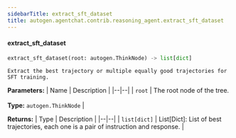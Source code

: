 ```yaml
---
sidebarTitle: extract_sft_dataset
title: autogen.agentchat.contrib.reasoning_agent.extract_sft_dataset
---
```


<code class="doc-symbol doc-symbol-heading doc-symbol-function"></code>
#### extract_sft_dataset

```python
extract_sft_dataset(root: autogen.ThinkNode) -> list[dict]
```

    Extract the best trajectory or multiple equally good trajectories for SFT training.

<b>Parameters:</b>
| Name | Description |
|--|--|
| `root` | The root node of the tree.<br/><br/>**Type:** `autogen.ThinkNode` |

<b>Returns:</b>
| Type | Description |
|--|--|
| `list[dict]` | List[Dict]: List of best trajectories, each one is a pair of instruction and response. |

<br />